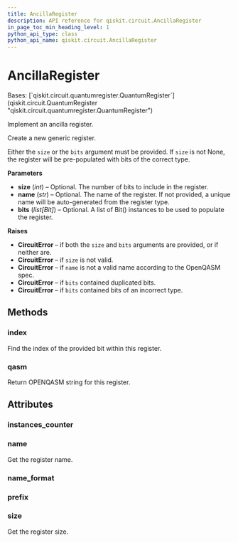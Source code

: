```yaml
---
title: AncillaRegister
description: API reference for qiskit.circuit.AncillaRegister
in_page_toc_min_heading_level: 1
python_api_type: class
python_api_name: qiskit.circuit.AncillaRegister
---
```


# AncillaRegister

<Class id="qiskit.circuit.AncillaRegister" isDedicatedPage={true} github="https://github.com/qiskit/qiskit/tree/stable/0.23/qiskit/circuit/quantumregister.py" signature="AncillaRegister(size=None, name=None, bits=None)">
  Bases: [`qiskit.circuit.quantumregister.QuantumRegister`](qiskit.circuit.QuantumRegister "qiskit.circuit.quantumregister.QuantumRegister")

  Implement an ancilla register.

  Create a new generic register.

  Either the `size` or the `bits` argument must be provided. If `size` is not None, the register will be pre-populated with bits of the correct type.

  **Parameters**

  *   **size** (*int*) – Optional. The number of bits to include in the register.
  *   **name** (*str*) – Optional. The name of the register. If not provided, a unique name will be auto-generated from the register type.
  *   **bits** (*list\[Bit]*) – Optional. A list of Bit() instances to be used to populate the register.

  **Raises**

  *   **CircuitError** – if both the `size` and `bits` arguments are provided, or if neither are.
  *   **CircuitError** – if `size` is not valid.
  *   **CircuitError** – if `name` is not a valid name according to the OpenQASM spec.
  *   **CircuitError** – if `bits` contained duplicated bits.
  *   **CircuitError** – if `bits` contained bits of an incorrect type.

  ## Methods

  ### index

  <Function id="qiskit.circuit.AncillaRegister.index" name="index" signature="AncillaRegister.index(bit)">
    Find the index of the provided bit within this register.
  </Function>

  ### qasm

  <Function id="qiskit.circuit.AncillaRegister.qasm" name="qasm" signature="AncillaRegister.qasm()">
    Return OPENQASM string for this register.
  </Function>

  ## Attributes

  ### instances\_counter

  <Attribute id="qiskit.circuit.AncillaRegister.instances_counter" name="instances_counter" attributeValue="= count(0)" />

  ### name

  <Attribute id="qiskit.circuit.AncillaRegister.name" name="name">
    Get the register name.
  </Attribute>

  ### name\_format

  <Attribute id="qiskit.circuit.AncillaRegister.name_format" name="name_format" attributeValue="= re.compile('[a-z][a-zA-Z0-9_]*')" />

  ### prefix

  <Attribute id="qiskit.circuit.AncillaRegister.prefix" name="prefix" attributeValue="= 'a'" />

  ### size

  <Attribute id="qiskit.circuit.AncillaRegister.size" name="size">
    Get the register size.
  </Attribute>
</Class>

